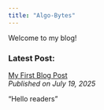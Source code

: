```yaml
---
title: "Algo-Bytes"
---
```


Welcome to my blog!  

### Latest Post:  
[My First Blog Post](/posts/my-first-blog.html)  
*Published on July 19, 2025*  

"Hello readers"